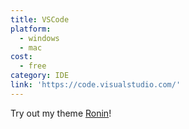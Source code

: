 ```yaml
---
title: VSCode
platform:
  - windows
  - mac
cost:
  - free
category: IDE
link: 'https://code.visualstudio.com/'
---
```


Try out my theme [Ronin](https://marketplace.visualstudio.com/items?itemName=ZachBauer.ronin "Ronin")!
